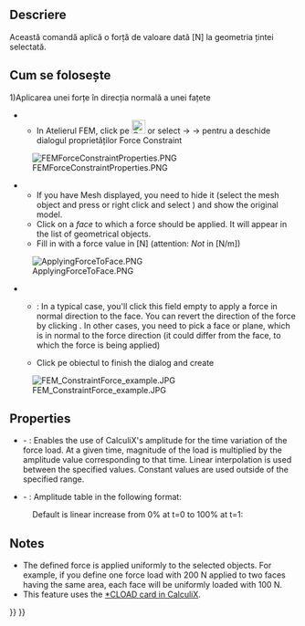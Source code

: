 <languages/>

{{Docnav
|[[FEM_ConstraintSpring|Spring Boundary Condition]]
|[[FEM_ConstraintPressure|Pressure Load]]
|[[FEM_Workbench|FEM]]
|IconL=FEM_ConstraintSpring.svg
|IconR=FEM_ConstraintPressure.svg
|IconC=Workbench_FEM.svg
}}

<div class="mw-translate-fuzzy">
{{GuiCommand|Name=FEM ConstraintForce|MenuLocation=Model → Mechanical Constraints → Constraint force||Workbenches=[[FEM_Workbench|FEM]]|Shortcut=|SeeAlso=[[FEM_tutorial|FEM tutorial]]}}
</div>

<span id="Description"></span>
==Descriere==

<div class="mw-translate-fuzzy">
Această comandă aplică o forță de valoare dată [N] la geometria țintei selectată.
</div>

<span id="Usage"></span>
<div class="mw-translate-fuzzy">
== Cum se folosește ==
</div>

<div class="mw-translate-fuzzy">
1)Aplicarea unei forțe în direcția normală a unei fațete
** In Atelierul FEM, click pe [[File:Fem-constraint-force.svg|24px|Constraint Force]] or select {{KEY|Model}} → {{KEY|Mechanical Constraints}} → {{KEY|Constraint force}} pentru a deschide dialogul proprietăților Force Constraint 
[[File:FEMForceConstraintProperties.PNG]]
** If you have Mesh displayed, you need to hide it (select the mesh object and press {{KEY|spacebar}} or right click and select {{KEY|Hide item}}) and show the original model.
** Click on a ''face'' to which a force should be applied. It will appear in the list of geometrical objects.
** Fill in {{KEY|Line load}} with a force value in [N] (attention: ''Not'' in [N/m])
[[File:ApplyingForceToFace.PNG]]
** {{KEY|Direction}}: In a typical case, you'll click this field empty to apply a force in normal direction to the face. You can revert the direction of the force by clicking {{KEY|Reverse direction}}. In other cases, you need to pick a face or plane, which is in normal to the force direction (it could differ from the face, to which the force is being applied)
** Click pe obiectul {{KEY|Close}} to finish the dialog and create {{KEY|[[File:FEM_ConstraintForce.png|24px]] ConstraintForce}}
</div>

[[File:FEM ConstraintForce example.JPG]]

==Properties==

* {{PropertyData|Enable Amplitude}} - {{Version|1.1}}: Enables the use of CalculiX's amplitude for the time variation of the force load. At a given time, magnitude of the load is multiplied by the amplitude value corresponding to that time. Linear interpolation is used between the specified values. Constant values are used outside of the specified range.
* {{PropertyData|Amplitude Values}} - {{Version|1.1}}: Amplitude table in the following format:

: {{Code|lang=text|code=
time_1, amplitude_value_1
…
}}

: Default is linear increase from 0% at t=0 to 100% at t=1:

: {{Code|lang=text|code=
0, 0
1, 1
}}

==Notes==

* The defined force is applied uniformly to the selected objects. For example, if you define one force load with 200 N applied to two faces having the same area, each face will be uniformly loaded with 100 N.
* This feature uses the [https://web.mit.edu/calculix_v2.7/CalculiX/ccx_2.7/doc/ccx/node172.html *CLOAD card in CalculiX].


{{Docnav
|[[FEM_ConstraintSpring|Spring Boundary Condition]]
|[[FEM_ConstraintPressure|Pressure Load]]
|[[FEM_Workbench|FEM]]
|IconL=FEM_ConstraintSpring.svg
|IconR=FEM_ConstraintPressure.svg
|IconC=Workbench_FEM.svg
}}

{{FEM_Tools_navi{{#translation:}}}}
{{Userdocnavi{{#translation:}}}}